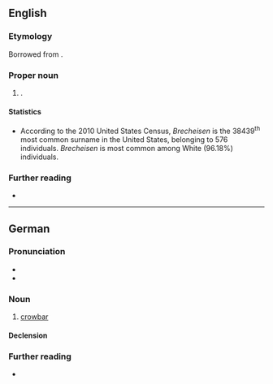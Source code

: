 ==English==

===Etymology===
Borrowed from {{bor|en|de|Brecheisen}}.

===Proper noun===
{{en-proper noun|s}}

# {{surname|en|from=German|nodot=1}}.

====Statistics====
* According to the 2010 United States Census, ''Brecheisen'' is the 38439<sup>th</sup> most common surname in the United States, belonging to 576 individuals. ''Brecheisen'' is most common among White (96.18%) individuals.

===Further reading===
* {{R:en:DAFN}}

----

==German==
{{wikipedia|lang=de}}

===Pronunciation===
* {{IPA|de|/ˈbʁɛçˌʔaɪ̯zn̩/|/ˈbʁɛçˌʔaɪ̯zən/}}
* {{audio|de|De-Brecheisen.ogg|Audio}}

===Noun===
{{de-noun|n}}

# [[crowbar]]
#: {{synonyms|de|Brechstange|Hebeeisen|Kuhfuß}}

====Declension====
{{de-ndecl|n}}

===Further reading===
* {{R:Duden}}

{{C|de|Tools}}